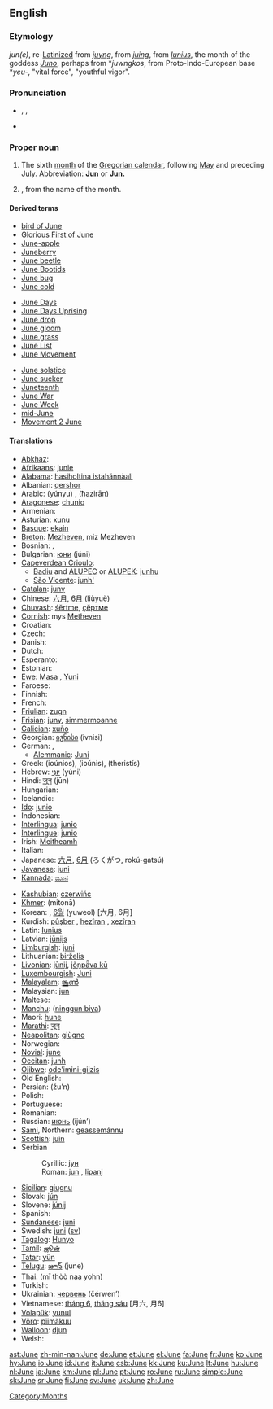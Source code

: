 {{see|june}}
==English==

===Etymology===
{{ME.}} ''jun(e)'', re-[[Latinize]]d from {{ME.}} ''[[juyng]]'', from {{OF.}} ''[[juing]]'', from {{L.}} ''[[Iunius]]'', the month of the goddess ''[[Juno]]'', perhaps from {{PIE.}} *''juwngkos'', from Proto-Indo-European base *''yeu-'', "vital force", "youthful vigor".

===Pronunciation===
*{{enPR|jo͞on}}, {{IPA|/dʒuːn/}}, {{SAMPA|/dZu:n/}}
*{{audio|en-us-June.ogg|Audio (US)}}
*:{{rhymes|uːn}}

===Proper noun===
{{en-proper noun|s|-}}

# The sixth [[month]] of the [[Gregorian calendar]], following [[May]] and preceding [[July]]. Abbreviation: '''[[Jun]]''' or '''[[Jun.]]'''
# {{given name|female}}, from the name of the month.

====Derived terms====
{{top3}}
*[[bird of June]]
*[[Glorious First of June]]
*[[June-apple]]
*[[Juneberry]]
*[[June beetle]]
*[[June Bootids]]
*[[June bug]]
*[[June cold]]
{{mid3}}
*[[June Days]]
*[[June Days Uprising]]
*[[June drop]]
*[[June gloom]]
*[[June grass]]
*[[June List]]
*[[June Movement]]
{{mid3}}
*[[June solstice]]
*[[June sucker]]
*[[Juneteenth]]
*[[June War]]
*[[June Week]]
*[[mid-June]]
*[[w:Movement 2 June|Movement 2 June]]
{{bottom}}

====Translations====
{{trans-top|sixth month of the Gregorian calendar}}
*[[Abkhaz]]: {{RUchar|[[рашәара]]}} {{IPAchar|(rašwara)}}
*[[Afrikaans]]: [[junie]]
*[[Alabama]]: [[hasiholtina istahánnàali]]
*Albanian: [[qershor]]
*Arabic: {{ARchar|[[يونيو|يُونْيُو]]}} (yúnyu) {{m}}, {{ARchar|[[حزيران|حَزيرانٌ]]}} (ħazirān) {{m}}
*[[Aragonese]]: [[chunio]]
* Armenian: {{t+|hy|հունիս|sc=Hayeren|xs=Armenian}}
*[[Asturian]]: [[xunu]]
*[[Basque]]: [[ekain]]
*[[Breton]]: [[Mezheven]], miz Mezheven
* Bosnian: {{t-|bs|juni|m}}, {{t-|bs|jun|m}}
*Bulgarian: [[юни]] (júni) {{m}}
*[[Capeverdean Crioulo]]:
**[[Badiu]] and [[ALUPEC]] or [[ALUPEK]]: [[junhu]]
**[[São Vicente]]: [[junh']]
*[[Catalan]]: [[juny]] {{m}}
*Chinese: [[六月]], [[6月]] (liùyuè)
*[[Chuvash]]: [[śěrtme]], [[çĕртме]]
*[[Cornish]]: mys [[Metheven]]
* Croatian: {{t-|hr|lipanj}}
* Czech: {{t-|cs|červen|m}}
* Danish: {{t+|da|juni}}
* Dutch: {{t+|nl|juni}}
*Esperanto: {{t-|eo|junio|xs=Esperanto}}
* Estonian: {{t+|et|juuni}}
*[[Ewe]]: [[Masa]] {{n}}, [[Yuni]] {{n}}
* Faroese: {{t-|fo|juni|xs=Faroese}}
* Finnish: {{t+|fi|kesäkuu}}
*French: {{t+|fr|juin|m}}
*[[Friulian]]: [[zugn]] {{m}}
*[[Frisian]]: [[juny]], [[simmermoanne]]
*[[Galician]]: [[xuño]] {{m}}
*Georgian: [[ივნისი]] (ivnisi)
* German: {{t+|de|Juni|m}}, {{t-|de|Brachet|m}}
**[[Alemmanic]]: [[Juni]] {{m}}
*Greek: {{t|el|Ιούνιος|m|sc=Grek}} (ioúnios),  {{t|el|Ιούνης|m|sc=Grek}} (ioúnis), {{t|el|Θεριστής|m|sc=Grek}} (theristís)
*Hebrew: [[יוני|יוּנִי]] (yúni)
*Hindi: [[जून]] (jūn)
* Hungarian: {{t+|hu|június}}
* Icelandic: {{t+|is|júní}}
*[[Ido]]: [[junio]]
* Indonesian: {{t-|id|juni|xs=Indonesian}}
*[[Interlingua]]: [[junio]]
*[[Interlingue]]: [[junio]]
*Irish: [[Meitheamh]]
* Italian: {{t+|it|giugno|m}}
*Japanese: [[六月]], [[6月]] (ろくがつ, rokú-gatsú)
*[[Javanese]]: [[juni]]
*[[Kannada]]: [[ಜೂನ]]
{{trans-mid}}
*[[Kashubian]]: [[czerwińc]]
*[[Khmer]]: {{KMchar|[[មិថុនា]]}} (mitonā)
*Korean: {{t+|ko|유월|tr=yuwol|sc=KOchar}}, [[6월]] (yuweol) [六月, 6月]
*Kurdish: [[pûşber]] {{f}}, [[hezîran]] {{f}}, [[xezîran]] {{f}}
*Latin: [[Iunius]] {{m}}
*Latvian: [[jūnijs]]
*[[Limburgish]]: [[juni]]
*Lithuanian: [[birželis]] {{m}}
*[[Livonian]]: [[jūnij]], [[jõņpǟva kū]]
*[[Luxembourgish]]: [[Juni]]
*[[Malayalam]]: [[ജൂണ്‍]]
*Malaysian: [[jun]]
* Maltese: {{t-|mt|Ġunju|xs=Maltese}}
*[[Manchu]]: ([[ninggun biya]])
*Maori: [[hune]]
*[[Marathi]]: [[जून]]
*[[Neapolitan]]: [[giùgno]]
* Norwegian: {{t+|no|juni}}
*[[Novial]]: [[june]]
*[[Occitan]]: [[junh]] {{m}}
*[[Ojibwe]]: [[ode'imini-giizis]]
* Old English: {{t-|ang|se ærra liþa|m|alt=se ǣrra līþa|xs=Old English}}
*Persian: {{FAchar|[[ژوئن]]}} (žu’n)
* Polish: {{t+|pl|czerwiec|m}}
* Portuguese: {{t+|pt|junho|m}}
* Romanian: {{t+|ro|iunie}}
*Russian: [[июнь]] (ijún’) {{m}}
*[[Sami]], Northern: [[geassemánnu]]
*[[Scottish]]: [[juin]]
*Serbian
*:Cyrillic: [[јун#Serbian|јун]] {{m}}
*:Roman:  [[jun#Serbian|jun]] {{m}}, [[lipanj]]
*[[Sicilian]]: [[giugnu]] {{m}}
*Slovak: [[jún]] {{m}}
*Slovene: [[júnij]] {{m}}
*Spanish: {{t+|es|junio|m}}
*[[Sundanese]]: [[juni]]
*Swedish: [[juni]] ([[:sv:juni|sv]])
*[[Tagalog]]: [[Hunyo]]
*[[Tamil]]: [[ஜூன்]]
*[[Tatar]]: [[yün]]
*[[Telugu]]: [[జూన్]] (june)
*Thai: {{THchar|[[มิถุนายน]]}} (mī thòò naa yohn)
* Turkish: {{t+|tr|haziran}}
*Ukrainian: [[червень]] (čérwen’) {{m}}
*Vietnamese: [[tháng 6]], [[tháng sáu]] [月六, 月6]
*[[Volapük]]: [[yunul]]
*[[Võro]]: [[piimäkuu]]
*[[Walloon]]: [[djun]]
* Welsh: {{t-|cy|Mehefin|m|xs=Welsh}}
{{trans-bottom}}

[[Category:Months]]

[[ast:June]]
[[zh-min-nan:June]]
[[de:June]]
[[et:June]]
[[el:June]]
[[fa:June]]
[[fr:June]]
[[ko:June]]
[[hy:June]]
[[io:June]]
[[id:June]]
[[it:June]]
[[csb:June]]
[[kk:June]]
[[ku:June]]
[[lt:June]]
[[hu:June]]
[[nl:June]]
[[ja:June]]
[[km:June]]
[[pl:June]]
[[pt:June]]
[[ro:June]]
[[ru:June]]
[[simple:June]]
[[sk:June]]
[[sr:June]]
[[fi:June]]
[[sv:June]]
[[uk:June]]
[[zh:June]]
